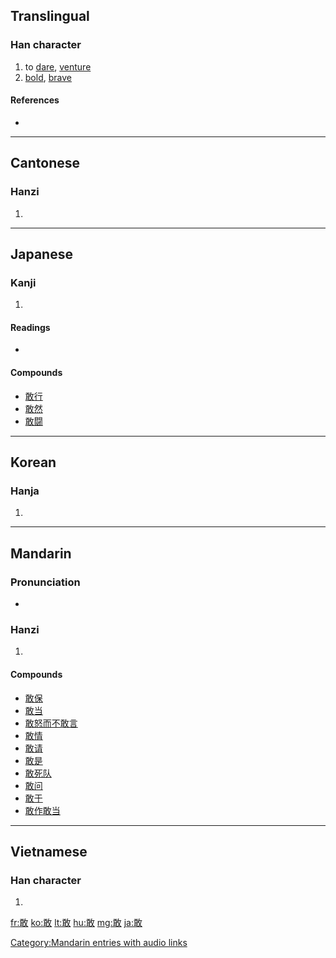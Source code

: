==Translingual==

===Han character===
{{Han char|rn=66|rad=攴|as=07|asj=08|sn=11|snj=12|four=1814<sub>0</sub>|canj=一十人大 (MJOK), 弓十人大 (NJOK)}}

# to [[dare]], [[venture]]
# [[bold]], [[brave]]

====References====
* {{Han ref|kx=0472.260|dkj=13260|dj=0825.130|hdz=21463.090|uh=6562|ud=25954|bh=B4B1|bd=46257}}

----

==Cantonese==

===Hanzi===
{{yue-hanzi|jyut=|y=gam2}}

# {{defn|Cantonese|sort=攴07}}

----

==Japanese==

===Kanji===
{{ja-kanji|rs=攵12|grade=7}}

# {{defn|Japanese}}

====Readings====
* {{ja-readings|on=[[かん]] (kan)|kun=[[あえて]] (aete)}}

====Compounds====
* [[敢行]]
* [[敢然]]
* [[敢闘]]

----

==Korean==

===Hanja===
{{ko-hanja|hangeul=감|eumhun=감히|rv=gam|mr=kam|y=kam}}

# {{defn|Korean|sort=攴07}}

----

==Mandarin==

===Pronunciation===
*{{audio|zh-gǎn.ogg|audio}}

===Hanzi===
{{cmn-hanzi|pin=[[gǎn]] ([[gan3]])|wg=kan<sup>3</sup>}}

# {{defn|Mandarin|sort=攴07}}

====Compounds====
* [[敢保]]
* [[敢当]]
* [[敢怒而不敢言]]
* [[敢情]]
* [[敢请]]
* [[敢是]]
* [[敢死队]]
* [[敢问]]
* [[敢于]]
* [[敢作敢当]]

[[Category:Mandarin entries with audio links]]

----

==Vietnamese==

===Han character===
{{vi-hantu|[[cảm]], [[cám]], [[dám]]|rs=攴07}}

# {{defn|Vietnamese|sort=攴07}}

[[fr:敢]]
[[ko:敢]]
[[lt:敢]]
[[hu:敢]]
[[mg:敢]]
[[ja:敢]]